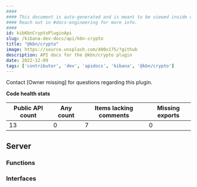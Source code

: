 ```yaml
---
####
#### This document is auto-generated and is meant to be viewed inside our experimental, new docs system.
#### Reach out in #docs-engineering for more info.
####
id: kibKbnCryptoPluginApi
slug: /kibana-dev-docs/api/kbn-crypto
title: "@kbn/crypto"
image: https://source.unsplash.com/400x175/?github
description: API docs for the @kbn/crypto plugin
date: 2022-12-09
tags: ['contributor', 'dev', 'apidocs', 'kibana', '@kbn/crypto']
---
```




Contact [Owner missing] for questions regarding this plugin.

**Code health stats**

| Public API count  | Any count | Items lacking comments | Missing exports |
|-------------------|-----------|------------------------|-----------------|
| 13 | 0 | 7 | 0 |

## Server

### Functions
<DocDefinitionList data={kbnCryptoObj.server.functions}/>

### Interfaces
<DocDefinitionList data={kbnCryptoObj.server.interfaces}/>

